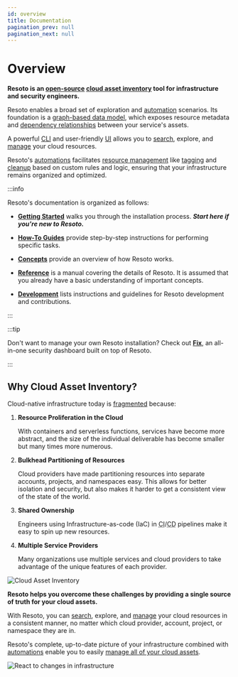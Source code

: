 ```yaml
---
id: overview
title: Documentation
pagination_prev: null
pagination_next: null
---
```


# Overview

**Resoto is an [open-source](https://github.com/someengineering/resoto/blob/main/LICENSE) [cloud asset inventory](/blog/cloud-asset-inventory) tool for infrastructure and security engineers.**

Resoto enables a broad set of exploration and [automation](./concepts/automation/index.mdx) scenarios. Its foundation is a [graph-based data model](./concepts/asset-inventory-graph/index.mdx), which exposes resource metadata and [dependency relationships](./concepts/asset-inventory-graph/index.mdx#edges) between your service's assets.

A powerful [CLI](./reference/cli/index.mdx) and user-friendly [UI](./reference/user-interface/index.mdx) allows you to [search](./reference/search/index.mdx), explore, and [manage](./concepts/resource-management/index.mdx) your cloud resources.

Resoto's [automations](./concepts/automation/index.mdx) facilitates [resource management](./concepts/resource-management/index.mdx) like [tagging](./concepts/resource-management/tagging.mdx) and [cleanup](./concepts/resource-management/cleanup.mdx) based on custom rules and logic, ensuring that your infrastructure remains organized and optimized.

:::info

Resoto's documentation is organized as follows:

- **[Getting Started](./getting-started/index.mdx)** walks you through the installation process. **_Start here if you're new to Resoto._**

- **[How-To Guides](./how-to-guides/index.mdx)** provide step-by-step instructions for performing specific tasks.

- **[Concepts](./concepts/index.mdx)** provide an overview of how Resoto works.

- **[Reference](./reference/index.mdx)** is a manual covering the details of Resoto. It is assumed that you already have a basic understanding of important concepts.

- **[Development](./development/index.mdx)** lists instructions and guidelines for Resoto development and contributions.

:::

:::tip

Don't want to manage your own Resoto installation? Check out **[Fix](https://fix.tt)**, an all-in-one security dashboard built on top of Resoto.

:::

## Why Cloud Asset Inventory?

Cloud-native infrastructure today is [fragmented](/blog/tackling-infrastructure-fragmentation-with-reactive-infrastructure) because:

1. **Resource Proliferation in the Cloud**

   With containers and serverless functions, services have become more abstract, and the size of the individual deliverable has become smaller but many times more numerous.

2. **Bulkhead Partitioning of Resources**

   Cloud providers have made partitioning resources into separate accounts, projects, and namespaces easy. This allows for better isolation and security, but also makes it harder to get a consistent view of the state of the world.

3. **Shared Ownership**

   Engineers using Infrastructure-as-code (IaC) in <abbr title= "continuous integration">CI</abbr>/<abbr title= "continuous deployment">CD</abbr> pipelines make it easy to spin up new resources.

4. **Multiple Service Providers**

   Many organizations use multiple services and cloud providers to take advantage of the unique features of each provider.

![Cloud Asset Inventory](./concepts/cloud-data-sync/img/collect.png)

**Resoto helps you overcome these challenges by providing a single source of truth for your cloud assets.**

With Resoto, you can [search](./reference/search/index.mdx), explore, and [manage](./concepts/resource-management/index.mdx) your cloud resources in a consistent manner, no matter which cloud provider, account, project, or namespace they are in.

Resoto's complete, up-to-date picture of your infrastructure combined with [automations](./concepts/automation/index.mdx) enable you to easily [manage all of your cloud assets](./concepts/resource-management/index.mdx).

![React to changes in infrastructure](./concepts/cloud-data-sync/img/react.png)
